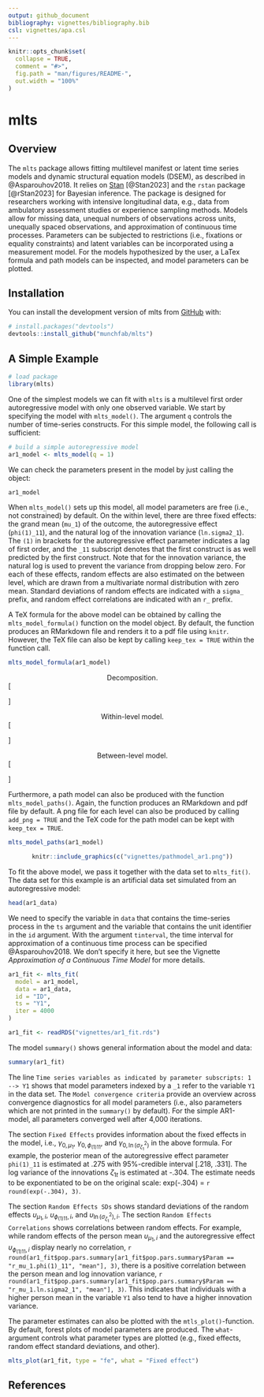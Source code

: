 ```yaml
---
output: github_document
bibliography: vignettes/bibliography.bib
csl: vignettes/apa.csl
---
```


<!-- README.md is generated from README.Rmd. Please edit that file -->

```r
knitr::opts_chunk$set(
  collapse = TRUE,
  comment = "#>",
  fig.path = "man/figures/README-",
  out.width = "100%"
)
```

# mlts

<!-- badges: start -->
<!-- badges: end -->

## Overview

The `mlts` package allows fitting multilevel manifest or latent time series models and dynamic structural equation models (DSEM), as described in @Asparouhov2018. It relies on [Stan](https://mc-stan.org) [@Stan2023] and the `rstan` package [@rStan2023] for Bayesian inference. The package is designed for researchers working with intensive longitudinal data, e.g., data from ambulatory assessment studies or experience sampling methods. Models allow for missing data, unequal numbers of observations across units, unequally spaced observations, and approximation of continuous time processes. Parameters can be subjected to restrictions (i.e., fixations or equality constraints) and latent variables can be incorporated using a measurement model. For the models hypothesized by the user, a LaTex formula and path models can be inspected, and model parameters can be plotted.

## Installation

You can install the development version of mlts from [GitHub](https://github.com/) with:

``` r
# install.packages("devtools")
devtools::install_github("munchfab/mlts")
```

## A Simple Example

```r
# load package
library(mlts)
```

One of the simplest models we can fit with `mlts` is a multilevel first order autoregressive model with only one observed variable. We start by specifying the model with `mlts_model()`. The argument `q` controls the number of time-series constructs. For this simple model, the following call is sufficient:

```r
# build a simple autoregressive model
ar1_model <- mlts_model(q = 1)
```

We can check the parameters present in the model by just calling the object:

```r
ar1_model
```

When `mlts_model()` sets up this model, all model parameters are free (i.e., not constrained) by default. On the within level, there are three fixed effects: the grand mean (`mu_1`) of the outcome, the autoregressive effect (`phi(1)_11`), and the natural log of the innovation variance (`ln.sigma2_1`). The `(1)` in brackets for the autoregressive effect parameter indicates a lag of first order, and the `_11` subscript denotes that the first construct is as well predicted by the first construct. Note that for the innovation variance, the natural log is used to prevent the variance from dropping below zero. For each of these effects, random effects are also estimated on the between level, which are drawn from a multivariate normal distribution with zero mean. Standard deviations of random effects are indicated with a `sigma_` prefix, and random effect correlations are indicated with an `r_` prefix.

A TeX formula for the above model can be obtained by calling the `mlts_model_formula()` function on the model object. By default, the function produces an RMarkdown file and renders it to a pdf file using `knitr`. However, the TeX file can also be kept by calling `keep_tex = TRUE` within the function call.

```r
mlts_model_formula(ar1_model)
```

<center>
Decomposition.
</center>

\[
\begin{gathered} \begin{bmatrix}
y_{1, it} \\
\end{bmatrix} = \begin{bmatrix}
\mu_{1,i} \\
\end{bmatrix}
+
\begin{bmatrix}
y_{1, it}^w \\
\end{bmatrix} \end{gathered}
\]
\vspace{2em}

<center>
Within-level model.
</center>

\[
\begin{gathered} \begin{bmatrix}
y_{1, it}^w \\
\end{bmatrix} = \begin{bmatrix} \phi_{(1)11,i} \\ \end{bmatrix} \begin{bmatrix} y_{1,i(t - 1)}^w \\ \end{bmatrix} +  \begin{bmatrix} \zeta_{1, it} \\ \end{bmatrix} ,\\ 
\text{with}~\zeta_{1,it} \sim \mathit{N}(0, \sigma^2_{\zeta_{1},i})  \end{gathered}
\]
\vspace{2em}

<center>
Between-level model.
</center>

\[
\begin{gathered} \begin{bmatrix} \mu_{1,i}\\
\phi_{(1)11,i}\\
\ln(\sigma^2_{\zeta_{1},i})\\ \end{bmatrix} = \begin{bmatrix} \gamma_{0,\mu_{1}}\\
\gamma_{0,\phi_{(1)11}}\\
\gamma_{0,\ln(\sigma^2_{\zeta_{1}})}\\ \end{bmatrix} +
  \begin{bmatrix} \upsilon_{\mu_{1},i}\\
\upsilon_{\phi_{(1)11},i}\\
\upsilon_{\ln(\sigma^2_{\zeta_{1}}),i}\\ \end{bmatrix} ,\\ 
\text{with}~
  \upsilon_{i} \sim \mathit{MVN}(\mathbf{0}, \mathbf{\Omega})  \end{gathered}
\]

Furthermore, a path model can also be produced with the function `mlts_model_paths()`. Again, the function produces an RMarkdown and pdf file by default. A png file for each level can also be produced by calling `add_png = TRUE` and the TeX code for the path model can be kept with `keep_tex = TRUE`.

```r
mlts_model_paths(ar1_model)
```

<center>
```r
knitr::include_graphics(c("vignettes/pathmodel_ar1.png"))
```
</center>

To fit the above model, we pass it together with the data set to `mlts_fit()`. The data set for this example is an artificial data set simulated from an autoregressive model:

```r
head(ar1_data)
```

We need to specify the variable in `data` that contains the time-series process in the `ts` argument and the variable that contains the unit identifier in the `id` argument. With the argument `tinterval`, the time interval for approximation of a continuous time process can be specified @Asparouhov2018. We don't specify it here, but see the Vignette *Approximation of a Continuous Time Model* for more details.

```r
ar1_fit <- mlts_fit(
  model = ar1_model,
  data = ar1_data,
  id = "ID",
  ts = "Y1",
  iter = 4000
)
```

```r
ar1_fit <- readRDS("vignettes/ar1_fit.rds")
```

The model `summary()` shows general information about the model and data:

```r
summary(ar1_fit)
```

The line `Time series variables as indicated by parameter subscripts: 1 --> Y1` shows that model parameters indexed by a `_1` refer to the variable `Y1` in the data set.
The `Model convergence criteria` provide an overview across convergence diagnostics for all model parameters (i.e., also parameters which are not printed in the `summary()` by default).
For the simple AR1-model, all parameters converged well after 4,000 iterations.

The section `Fixed Effects` provides information about the fixed effects in the model, i.e., $\gamma_{0, \mu_1}$, $\gamma_{0, \phi_{(1)11}}$, and $\gamma_{0,\ln(\sigma^2_{\zeta_{1}})}$ in the above formula.
For example, the posterior mean of the autoregressive effect parameter `phi(1)_11` is estimated at .275 with 95%-credible interval [.218, .331].
The log variance of the innovations $\zeta_{1t}$ is estimated at -.304.
The estimate needs to be exponentiated to be on the original scale: exp(-.304) = `r round(exp(-.304), 3)`.

The section `Random Effects SDs` shows standard deviations of the random effects $\upsilon_{\mu_{1},i}$, $\upsilon_{\phi_{(1)11},i}$, and $\upsilon_{\ln(\sigma^2_{\zeta_{1}}),i}$.
The section `Random Effects Correlations` shows correlations between random effects. For example, while random effects of the person mean $\upsilon_{\mu_{1},i}$ and the autoregressive effect $\upsilon_{\phi_{(1)11},i}$ display nearly no correlation, `r round(ar1_fit$pop.pars.summary[ar1_fit$pop.pars.summary$Param == "r_mu_1.phi(1)_11", "mean"], 3)`,
there is a positive correlation between the person mean and log innovation variance,
`r round(ar1_fit$pop.pars.summary[ar1_fit$pop.pars.summary$Param == "r_mu_1.ln.sigma2_1", "mean"], 3)`. This indicates that individuals with a higher person mean in the variable `Y1` also tend to have a higher innovation variance.

The parameter estimates can also be plotted with the `mtls_plot()`-function. By default, forest plots of model parameters are produced. The `what`-argument controls what parameter types are plotted (e.g., fixed effects, random effect standard deviations, and other).

```r
mlts_plot(ar1_fit, type = "fe", what = "Fixed effect")
```

## References
